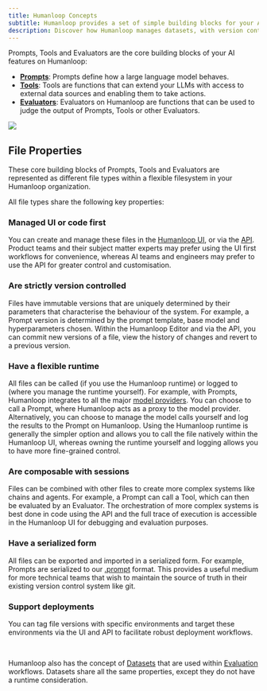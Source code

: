 ```yaml
---
title: Humanloop Concepts
subtitle: Humanloop provides a set of simple building blocks for your AI applications and avoids complex abstractions.
description: Discover how Humanloop manages datasets, with version control and collaboration to enable you to evaluate and fine-tune your models.
---
```


Prompts, Tools and Evaluators are the core building blocks of your AI features on Humanloop:

- [**Prompts**](./prompts): Prompts define how a large language model behaves.
- [**Tools**](./tools): Tools are functions that can extend your LLMs with access to external data sources and enabling them to take actions.
- [**Evaluators**](./evaluators): Evaluators on Humanloop are functions that can be used to judge the output of Prompts, Tools or other Evaluators.

<img src="../../assets/images/artifacts-no-flow.png" />

## File Properties

These core building blocks of Prompts, Tools and Evaluators are represented as different file types within a flexible filesystem in your Humanloop organization.

All file types share the following key properties:

### Managed UI or code first

You can create and manage these files in the [Humanloop UI](https://app.humanloop.com/),
or via the [API](/docs/api-reference/). Product teams and their subject matter experts may prefer using the UI first workflows for convenience, whereas AI teams and engineers may prefer to use the API for greater control and customisation.

### Are strictly version controlled

Files have immutable versions that are uniquely determined by
their parameters that characterise the behaviour of the system. For example, a Prompt version is determined by the prompt template, base model and hyperparameters chosen.
Within the Humanloop Editor and via the API, you can commit new versions of a file, view the history of changes and revert to a previous version.

### Have a flexible runtime

All files can be called (if you use the Humanloop runtime) or logged to (where you manage the runtime yourself). For example,
with Prompts, Humanloop integrates to all the major [model providers](/docs/reference/supported-models). You can choose to call a Prompt, where Humanloop acts as a proxy to the model provider. Alternatively, you can choose to manage the model calls yourself and log the results to the Prompt on Humanloop.
Using the Humanloop runtime is generally the simpler option and allows you to call the file natively within the Humanloop UI, whereas owning the runtime yourself and logging allows you to have more fine-grained control.

### Are composable with sessions

Files can be combined with other files to create more complex systems like chains and agents. For example, a Prompt can call a Tool, which can then be evaluated by an Evaluator.
The orchestration of more complex systems is best done in code using the API and the full trace of execution is accessible in the Humanloop UI for debugging and evaluation purposes.

### Have a serialized form

All files can be exported and imported in a serialized form. For example, Prompts are serialized to our [.prompt](/docs/reference/prompt-file-format) format. This provides a useful medium for more technical teams that wish to maintain the source of truth in their existing version control system like git.

### Support deployments

You can tag file versions with specific environments and target these environments via the UI and API to facilitate robust deployment workflows.

<br />

Humanloop also has the concept of [Datasets](/docs/concepts/datasets) that are used within [Evaluation](/docs/concepts/evaluators) workflows. Datasets share all the same properties, except they do not have a runtime consideration.
